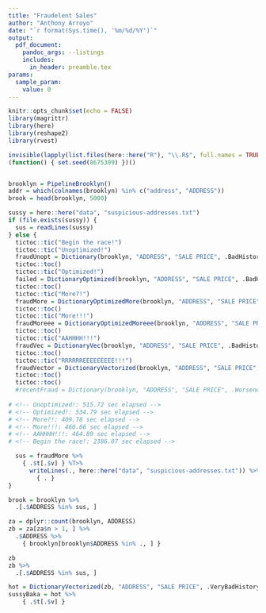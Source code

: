 ```yaml
---
title: "Fraudelent Sales"
author: "Anthony Arroyo"
date: "`r format(Sys.time(), '%m/%d/%Y')`"
output: 
  pdf_document:
    pandoc_args: --listings
    includes:
      in_header: preamble.tex
params:
  sample_param:
    value: 0
---
```

\newcommand{\br}{\hfill\break}
\newcommand{\brsp}{\vspace{8pt}\hfill\break}
```r
knitr::opts_chunk$set(echo = FALSE)
library(magrittr)
library(here)
library(reshape2)
library(rvest)

invisible(lapply(list.files(here::here("R"), "\\.R$", full.names = TRUE), source))
(function() { set.seed(8675309) })()
```

```r
```

```r
brooklyn = PipelineBrooklyn()
addr = which(colnames(brooklyn) %in% c("address", "ADDRESS"))
brook = head(brooklyn, 5000)
```

```r
sussy = here::here("data", "suspicious-addresses.txt")
if (file.exists(sussy)) {
  sus = readLines(sussy)
} else {
  tictoc::tic("Begin the race!")
  tictoc::tic("Unoptimized!")
  fraudUnopt = Dictionary(brooklyn, "ADDRESS", "SALE PRICE", .BadHistory)
  tictoc::toc()
  tictoc::tic("Optimized!")
  failed = DictionaryOptimized(brooklyn, "ADDRESS", "SALE PRICE", .BadHistory)
  tictoc::toc()
  tictoc::tic("More?!")
  fraudMore = DictionaryOptimizedMore(brooklyn, "ADDRESS", "SALE PRICE", .BadHistory)
  tictoc::toc()
  tictoc::tic("More!!!")
  fraudMoreee = DictionaryOptimizedMoreee(brooklyn, "ADDRESS", "SALE PRICE", .BadHistory)
  tictoc::toc()
  tictoc::tic("AAHHHH!!!")
  fraudVec = DictionaryVec(brooklyn, "ADDRESS", "SALE PRICE", .BadHistoryBetter)
  tictoc::toc()
  tictoc::tic("RRRRRREEEEEEEEE!!!")
  fraudVector = DictionaryVectorized(brooklyn, "ADDRESS", "SALE PRICE", .BadHistoryVectorized)
  tictoc::toc()
  tictoc::toc()
  #recentFraud = Dictionary(brooklyn, "ADDRESS", "SALE PRICE", .Worsened)
  
# <!-- Unoptimized!: 515.72 sec elapsed -->
# <!-- Optimized!: 534.79 sec elapsed -->
# <!-- More?!: 409.78 sec elapsed -->
# <!-- More!!!: 460.66 sec elapsed -->
# <!-- AAHHHH!!!: 464.89 sec elapsed -->
# <!-- Begin the race!: 2386.07 sec elapsed -->

  sus = fraudMore %>%
    { .$t[.$v] } %T>%
      writeLines(., here::here("data", "suspicious-addresses.txt")) %>%
        { . }
}

```

```r
brook = brooklyn %>%
  .[.$ADDRESS %in% sus, ]

za = dplyr::count(brooklyn, ADDRESS)
zb = za[za$n > 1, ] %>%
  .$ADDRESS %>%
    { brooklyn[brooklyn$ADDRESS %in% ., ] }

zb
zb %>%
  .[.$ADDRESS %in% sus, ]
```

```r
hot = DictionaryVectorized(zb, "ADDRESS", "SALE PRICE", .VeryBadHistory)
sussyBaka = hot %>%
    { .$t[.$v] }
```

